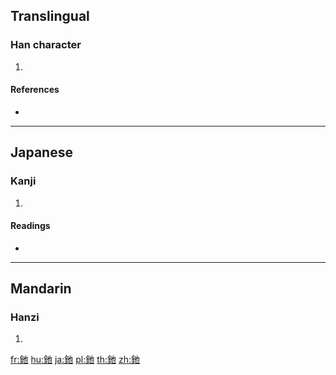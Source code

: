 {{character info/new}}
==Translingual==

===Han character===
{{Han char|rn=167|rad=金|as=03|sn=11|four=|canj=CPD}}

# {{defn|Han|sort=金03}}

====References====
* {{Han ref|kx=1297.120|dkj=40192|dj=1800.190|hdz=64173.090|uh=91F6|ud=37366}}

----

==Japanese==

===Kanji===
{{ja-kanji|grade=|rs=金03}}

# {{defn|lang=ja|sort=金03}}

====Readings====
* {{ja-readings|on=[[し]] (shi)|kun=[[ほこ]] (hoko)|nanori=}}

----

==Mandarin==

===Hanzi===
{{cmn-hanzi|pin=[[shé]] ([[she2]]), [[shī]] ([[shi1]])|wg=she<sup>2</sup>, shih<sup>1</sup>}}

# {{defn|lang=cmn|sort=金03}}

[[fr:釶]]
[[hu:釶]]
[[ja:釶]]
[[pl:釶]]
[[th:釶]]
[[zh:釶]]